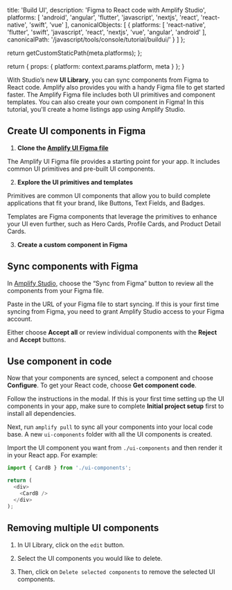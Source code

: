                   
  title: 'Build UI',
  description: 'Figma to React code with Amplify Studio',
  platforms: [
    'android',
    'angular',
    'flutter',
    'javascript',
    'nextjs',
    'react',
    'react-native',
    'swift',
    'vue'
  ],
  canonicalObjects: [
    {
      platforms: [
        'react-native',
        'flutter',
        'swift',
        'javascript',
        'react',
        'nextjs',
        'vue',
        'angular',
        'android'
      ],
      canonicalPath: '/javascript/tools/console/tutorial/buildui/'
    }
  ]
};

  return getCustomStaticPath(meta.platforms);
};

  return {
    props: {
      platform: context.params.platform,
      meta
    }
  };
}
          

With Studio’s new **UI Library**, you can sync components from Figma to React code. Amplify also provides you with a handy Figma file to get started faster. The Amplify Figma file includes both UI primitives and component templates. You can also create your own component in Figma! In this tutorial, you'll create a home listings app using Amplify Studio.

## Create UI components in Figma

1. **Clone the [Amplify UI Figma file](https://www.figma.com/community/file/1047600760128127424)** 
  
The Amplify UI Figma file provides a starting point for your app. It includes common UI primitives and pre-built UI components.

2. **Explore the UI primitives and templates**

 

Primitives are common UI components that allow you to build complete applications that fit your brand, like Buttons, Text Fields, and Badges.

 

Templates are Figma components that leverage the primitives to enhance your UI even further, such as Hero Cards, Profile Cards, and Product Detail Cards.

3. **Create a custom component in Figma**

 

## Sync components with Figma

In [Amplify Studio](/[platform]/tools/console/adminui/start/#logging-in-and-creating-an-app), choose the “Sync from Figma” button to review all the components from your Figma file.

Paste in the URL of your Figma file to start syncing. If this is your first time syncing from Figma, you need to grant Amplify Studio access to your Figma account.

 

Either choose **Accept all** or review individual components with the **Reject** and **Accept** buttons.

 

## Use component in code

Now that your components are synced, select a component and choose **Configure**. To get your React code, choose **Get component code**.

Follow the instructions in the modal. If this is your first time setting up the UI components in your app, make sure to complete **Initial project setup** first to install all dependencies.

 

Next, run `amplify pull` to sync all your components into your local code base. A new `ui-components` folder with all the UI components is created.

Import the UI component you want from `./ui-components` and then render it in your React app. For example:

```js
import { CardB } from './ui-components';

return (
  <div>
    <CardB />
  </div>
);
```

## Removing multiple UI components

1. In UI Library, click on the `edit` button. 

 

2. Select the UI components you would like to delete.

 

3. Then, click on `Delete selected components` to remove the selected UI components.

 
